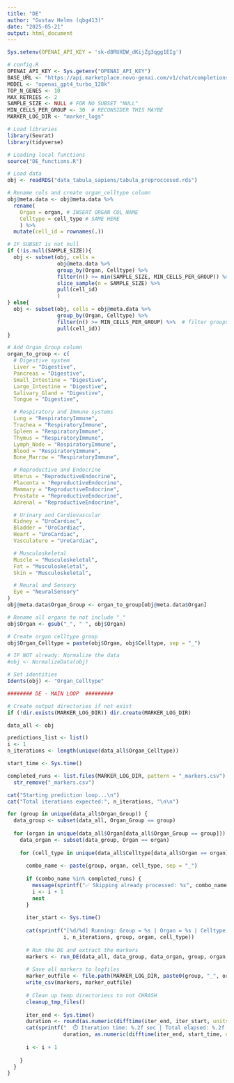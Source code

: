 ```yaml
---
title: "DE"
author: "Gustav Helms (qbg413)"
date: "2025-05-21"
output: html_document
---
```


```r
Sys.setenv(OPENAI_API_KEY = 'sk-d8RUXDW_dKijZg3qgg1EIg')

# config.R
OPENAI_API_KEY <- Sys.getenv("OPENAI_API_KEY")
BASE_URL <- "https://api.marketplace.novo-genai.com/v1/chat/completions"
MODEL <- "openai_gpt4_turbo_128k"
TOP_N_GENES <- 10
MAX_RETRIES <- 2
SAMPLE_SIZE <- NULL # FOR NO SUBSET "NULL"
MIN_CELLS_PER_GROUP <- 30  # RECONSIDER THIS MAYBE
MARKER_LOG_DIR <- "marker_logs"
```

```r
# Load libraries
library(Seurat)
library(tidyverse)

# Loading local functions
source("DE_functions.R")

```


```r
# Load data
obj <- readRDS("data_tabula_sapiens/tabula_preproccesed.rds")

# Rename cols and create organ_celltype column
obj@meta.data <- obj@meta.data %>%
  rename(
    Organ = organ, # INSERT ORGAN COL NAME
    Celltype = cell_type # SAME HERE
    ) %>% 
  mutate(cell_id = rownames(.)) 

# IF SUBSET is not null
if (!is.null(SAMPLE_SIZE)){
  obj <- subset(obj, cells = 
                obj@meta.data %>%
                group_by(Organ, Celltype) %>%
                filter(n() >= min(SAMPLE_SIZE, MIN_CELLS_PER_GROUP)) %>%  # First filter groups by size
                slice_sample(n = SAMPLE_SIZE) %>%    
                pull(cell_id)
                )
} else{
  obj <- subset(obj, cells = obj@meta.data %>%
                group_by(Organ, Celltype) %>%
                filter(n() >= MIN_CELLS_PER_GROUP) %>%  # filter groups by min size
                pull(cell_id))
}

# Add Organ_Group column
organ_to_group <- c(
  # Digestive system
  Liver = "Digestive",
  Pancreas = "Digestive",
  Small_Intestine = "Digestive",
  Large_Intestine = "Digestive",
  Salivary_Gland = "Digestive",
  Tongue = "Digestive",

  # Respiratory and Immune systems
  Lung = "RespiratoryImmune",
  Trachea = "RespiratoryImmune",
  Spleen = "RespiratoryImmune",
  Thymus = "RespiratoryImmune",
  Lymph_Node = "RespiratoryImmune",
  Blood = "RespiratoryImmune",
  Bone_Marrow = "RespiratoryImmune",

  # Reproductive and Endocrine
  Uterus = "ReproductiveEndocrine",
  Placenta = "ReproductiveEndocrine",
  Mammary = "ReproductiveEndocrine",
  Prostate = "ReproductiveEndocrine",
  Adrenal = "ReproductiveEndocrine",

  # Urinary and Cardiovascular
  Kidney = "UroCardiac",
  Bladder = "UroCardiac",
  Heart = "UroCardiac",
  Vasculature = "UroCardiac",

  # Musculoskeletal
  Muscle = "Musculoskeletal",
  Fat = "Musculoskeletal",
  Skin = "Musculoskeletal",

  # Neural and Sensory
  Eye = "NeuralSensory"
)
obj@meta.data$Organ_Group <- organ_to_group[obj@meta.data$Organ]

# Rename all organs to not include "_"
obj$Organ <- gsub("_", " ", obj$Organ)

# Create organ celltype group
obj$Organ_Celltype = paste(obj$Organ, obj$Celltype, sep = "_")

# IF NOT already: Normalize the data
#obj <- NormalizeData(obj)

# Set identities
Idents(obj) <- "Organ_Celltype"

```


```r
######## DE - MAIN LOOP  ######### 

# Create output directories if not exist
if (!dir.exists(MARKER_LOG_DIR)) dir.create(MARKER_LOG_DIR)

data_all <- obj

predictions_list <- list()
i <- 1
n_iterations <- length(unique(data_all$Organ_Celltype))

start_time <- Sys.time()

completed_runs <- list.files(MARKER_LOG_DIR, pattern = "_markers.csv") %>%
  str_remove("_markers.csv")

cat("Starting prediction loop...\n")
cat("Total iterations expected:", n_iterations, "\n\n")

for (group in unique(data_all$Organ_Group)) {
  data_group <- subset(data_all, Organ_Group == group)
  
  for (organ in unique(data_all$Organ[data_all$Organ_Group == group])) {
    data_organ <- subset(data_group, Organ == organ) 
    
    for (cell_type in unique(data_all$Celltype[data_all$Organ == organ])) {
      
      combo_name <- paste(group, organ, cell_type, sep = "_")
      
      if (combo_name %in% completed_runs) {
        message(sprintf("✅ Skipping already processed: %s", combo_name))
        i <- i + 1
        next
      }
      
      iter_start <- Sys.time()
      
      cat(sprintf("[%d/%d] Running: Group = %s | Organ = %s | Celltype = %s\n", 
                  i, n_iterations, group, organ, cell_type))
      
      # Run the DE and extract the markers
      markers <- run_DE(data_all, data_group, data_organ, group, organ, cell_type)
      
      # Save all markers to logfiles
      marker_outfile <- file.path(MARKER_LOG_DIR, paste0(group, "_", organ, "_", cell_type, "_markers.csv"))
      write_csv(markers, marker_outfile)
      
      # Clean up temp directoriess to not CHRASH
      cleanup_tmp_files()
      
      iter_end <- Sys.time()
      duration <- round(as.numeric(difftime(iter_end, iter_start, units = "secs")), 2)
      cat(sprintf("  ⏱️ Iteration time: %.2f sec | Total elapsed: %.2f sec\n\n", 
                  duration, as.numeric(difftime(iter_end, start_time, units = "secs"))))
      
      i <- i + 1
      
    }
  }
}

```
